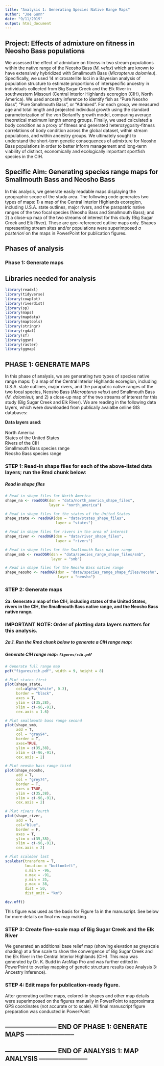```yaml
---
title: "Analysis 1: Generating Species Native Range Maps"
author: "Joe Gunn"
date: "9/11/2019"
output: html_document
---
```


## Project: Effects of admixture on fitness in Neosho Bass populations 
We assessed the effect of admixture on fitness in two stream populations within the native range of the Neosho Bass (<i>M. velox</i>) which are known to have extensively hybridized with Smallmouth Bass (<i>Micropterus dolomieu</i>). Specifically, we used 14 microsatellite loci in a Bayesian analysis of population structure to estimate proportions of interspecific ancestry in individuals collected from Big Sugar Creek and the Elk River in southwestern Missouri (Central Interior Highlands ecoregion (CIH), North America). We used ancestry inference to identify fish as "Pure Neosho Bass", "Pure Smallmouth Bass", or "Admixed". For each group, we measured age and total length and projected individual growth using the standard parameterization of the von Berlanffy growth model, comparing average theoretical maximum length among groups. Finally, we used calculated a body condition as a proxy of fitness and generated heterozygosity-fitness correlations of body condition across the global dataset, within stream populations, and within ancestry groups. We ultimately sought to understand the short-term genetic consequences of admixture for Neosho Bass populations in order to better inform management and long-term viability of distinct, economically and ecologically important sportfish species in the CIH.

## Specific Aim: Generating species range maps for Smallmouth Bass and Neosho Bass
In this analysis, we generate easily readable maps displaying the geographic scope of the study area. The following code generates two types of maps: 1) a map of the Central Interior Highlands ecoregion, including U.S.A. state outlines, major rivers, and the parapatric native ranges of the two focal species (Neosho Bass and Smallmouth Bass); and 2) a close-up map of the two streams of interest for this study (Big Sugar Creek and Elk River). These are geo-referenced outline maps only. Shapes representing stream sites and/or populations were superimposed <i>a posteriori</i> on the maps in PowerPoint for publication figures.

## Phases of analysis
### Phase 1: Generate maps

## Libraries needed for analysis
```r
library(readxl)
library(tidyverse)
library(cowplot)
library(riverdist)
library(sp)
library(maps)
library(mapdata)
library(maptools)
library(stringr)
library(rgdal)
library(sf)
library(ggsn)
library(raster)
library(ggmap)
```

## PHASE 1: GENERATE MAPS
In this phase of analysis, we are generating two types of species native range maps: 1) a map of the Central Interior Highlands ecoregion, including U.S.A. state outlines, major rivers, and the parapatric native ranges of the two focal species, Neosho Bass (<i>Micropterus velox</i>) and Smallmouth Bass (<i>M. dolomieu</i>); and 2) a close-up map of the two streams of interest for this study (Big Sugar Creek and Elk River). We are reading in the following data layers, which were downloaded from publically avaialbe online GIS databases:

<b>Data layers used:</b> <br><br>
North America <br>
States of the United States <br>
Rivers of the CIH <br>
Smallmouth Bass species range <br>
Neosho Bass species range <br>

### STEP 1: Read-in shape files for each of the above-listed data layers; run the Rmd chunk below:

##### Read in shape files
```r
# Read in shape files for North America
shape_na <- readOGR(dsn = "data/north_america_shape_files", 
                    layer = "north_america")

# Read in shape files for the states of the United States
shape_state <- readOGR(dsn = "data/states_shape_files",
                       layer = "states")

# Read in shape files for rivers in the area of interest
shape_river <- readOGR(dsn = "data/river_shape_files", 
                       layer = "rivers")

# Read in shape files for the Smallmouth Bass native range
shape_smb <- readOGR(dsn = "data/species_range_shape_files/smb", 
                     layer = "smb") 

# Read in shape files for the Neosho Bass native range
shape_neosho <- readOGR(dsn = "data/species_range_shape_files/neosho", 
                        layer = "neosho") 
```

### STEP 2: Generate maps

#### 2a: Generate a map of the CIH, including states of the United States, rivers in the CIH, the Smallmouth Bass native range, and the Neosho Bass native range. 

### IMPORTANT NOTE: Order of plotting data layers matters for this analysis.

##### 2a.1. Run the Rmd chunk below to generate a CIH range map:

##### Generate CIH range map: `figures/cih.pdf`
```r
# Generate full range map
pdf("figures/cih.pdf", width = 9, height = 8) 

# Plot states first
plot(shape_state, 
     col=alpha("white", 0.3), 
     border = "black", 
     axes = T, 
     ylim = c(35,38), 
     xlim = c(-96,-91), 
     cex.axis = 1.6)

# Plot smallmouth bass range second
plot(shape_smb, 
     add = T, 
     col = "gray94",
     border = T, 
     axes=TRUE, 
     ylim = c(35,38), 
     xlim = c(-96,-91), 
     cex.axis = 2)

# Plot neosho bass range third
plot(shape_neosho, 
     add = T, 
     col = "grey74", 
     border = T, 
     axes = TRUE, 
     ylim = c(35,38), 
     xlim = c(-96,-91), 
     cex.axis = 2)

# Plot rivers fourth
plot(shape_river, 
     add = T, 
     col="blue", 
     border = F, 
     axes = T, 
     ylim = c(35,38), 
     xlim = c(-96,-91), 
     cex.axis = 2)

# Plot scalebar last
scalebar(transform = T,
         location = "bottomleft",
         x.min = -96,
         x.max = -91,
         y.min = 35,
         y.max = 38,
         dist = 50,
         dist_unit = "km")

dev.off()
```
This figure was used as the basis for Figure 1a in the manuscript. See below for more details on final ms map making.

### STEP 3: Create fine-scale map of Big Sugar Creek and the Elk River 
We generated an additional base relief map (showing elevation as greyscale shading) at a fine scale to show the convergence of Big Sugar Creek and the Elk River in the Central Interior Highlands (CIH). This map was generated by Dr. K. Budd in ArcMap Pro and was further edited in PowerPoint to overlay mapping of genetic structure results (see Analysis 3: Ancestry Inference).

### STEP 4: Edit maps for publication-ready figure.
After generating outline maps, colored-in shapes and other map details were superimposed on the figures manually in PowerPoint to approximate GPS coordinates (not accurate or to scale). All final manuscript figure preparation was conducted in PowerPoint

## ------------------------ END OF PHASE 1: GENERATE MAPS ----------------------- ##

## ------------------------ END OF ANALYSIS 1: MAP ANALYSIS  ----------------------- ##
